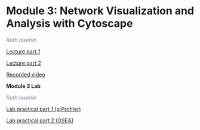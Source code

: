 # Module 3: Network Visualization and Analysis with Cytoscape

 *<font color="#827e9c">Ruth Isserlin</font>*
 
 [Lecture part 1](./lectures/Pathways_2021_Module3-part1-Cytoscape-RI.pdf)
    
 [Lecture part 2](./lectures/Pathways_2021_Module3-part2-EM-RI.pdf) 
 
 [Recorded video](https://www.youtube.com/watch?v=EfHMdPUHYys&list=PL3izGL6oi0S-xaoH8p9LnJD8RQm8eNWF2&index=4)
 
**Module 3 Lab**
 
 *<font color="#827e9c">Ruth Isserlin</font>*  
 
[Lab practical part 1 (g:Profiler)](#gprofiler_mod3)   

[Lab practical part 2 (GSEA)](#gseq_mod3)  
